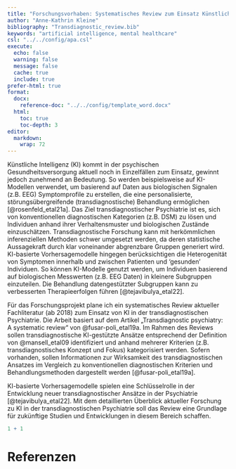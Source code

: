 ```yaml
---
title: "Forschungsvorhaben: Systematisches Review zum Einsatz Künstlicher Intelligenz in der transdiagnostischen Psychiatrie"
author: "Anne-Kathrin Kleine"
bibliography: "Transdiagnostic_review.bib"
keywords: "artificial intelligence, mental healthcare"
csl: "../../config/apa.csl"
execute:
  echo: false
  warning: false
  message: false
  cache: true
  include: true
prefer-html: true
format: 
  docx:
    reference-doc: "../../config/template_word.docx"
  html:
    toc: true
    toc-depth: 3
editor: 
  markdown: 
    wrap: 72
---
```



Künstliche Intelligenz (KI) kommt in der psychischen Gesundheitsversorgung aktuell noch in Einzelfällen zum Einsatz, gewinnt jedoch zunehmend an Bedeutung. So werden beispielsweise auf KI-Modellen verwendet, um basierend auf Daten aus biologischen Signalen (z.B. EEG) Symptomprofile zu erstellen, die eine personalisierte, störungsübergreifende (transdiagnostische) Behandlung ermöglichen [@rosenfeld_etal21a]. 
Das Ziel transdiagnostischer Psychiatrie ist es, sich von konventionellen diagnostischen Kategorien (z.B. DSM) zu lösen und Individuen anhand ihrer Verhaltensmuster und biologischen Zustände einzuschätzen. Transdiagnostische Forschung kann mit herkömmlichen inferenziellen Methoden schwer umgesetzt werden, da deren statistische Aussagekraft durch klar voneinander abgrenzbare Gruppen generiert wird. KI-basierte Vorhersagemodelle hingegen berücksichtigen die Heterogenität von Symptomen innerhalb und zwischen Patienten und 'gesunden' Individuen. So können KI-Modelle genutzt werden, um Individuen basierend auf biologischen Messwerten (z.B. EEG Daten) in kleinere Subgruppen einzuteilen. Die Behandlung datengestützter Subgruppen kann zu verbesserten Therapieerfolgen führen [@tejavibulya_etal22]. 

Für das Forschungsprojekt plane ich ein systematisches Review aktueller Fachliteratur (ab 2018) zum Einsatz von KI in der transdiagnostischen Psychiatrie. Die Arbeit basiert auf dem Artikel „Transdiagnostic psychiatry: A systematic review“ von @fusar-poli_etal19a. Im Rahmen des Reviews sollen transdiagnostische KI-gestützte Ansätze entsprechend der Definition von @mansell_etal09 identifiziert und anhand mehrerer Kriterien (z.B. transdiagnostisches Konzept und Fokus) kategorisiert werden. Sofern vorhanden, sollen Informationen zur Wirksamkeit des transdiagnostischen Ansatzes im Vergleich zu konventionellen diagnostischen Kriterien und Behandlungsmethoden dargestellt werden [@fusar-poli_etal19a]. 

KI-basierte Vorhersagemodelle spielen eine Schlüsselrolle in der Entwicklung neuer transdiagnostischer Ansätze in der Psychiatrie [@tejavibulya_etal22]. Mit dem detaillierten Überblick aktueller Forschung zu KI in der transdiagnostischen Psychiatrie soll das Review eine Grundlage für zukünftige Studien und Entwicklungen in diesem Bereich schaffen. 

```r
1 + 1
```


# Referenzen

::: {#refs custom-style="Bibliography"}
:::
